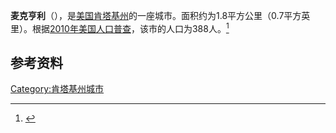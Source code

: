 {{Infobox City 
|chinese_name = 麦克亨利
|official_name = McHenry
|image_flag = 
|image_seal = 
|image_skyline = 
|image_map = KYMap-doton-McHenry.PNG
|map_caption =
|subdivision_type = [[國家|國家]]
|subdivision_name = {{USA}}
|leader_title = 
|leader_name = 
|subdivision_type1 = [[美國行政區劃|州]]
|subdivision_name1 = [[肯塔基州|肯塔基州]]
|subdivision_type2 = [[肯塔基州行政区划|县]]
|subdivision_name2 = Ohio
|found_date = 
|area_total = 1.8
|area_land = 
|area_water = 
|population_as_of = 2010
|population_total = 388
|population_density = 
|timezone = 
|utc_offset = 
|timezone_DST = 
|utc_offset_DST = 
}}

'''麦克亨利'''（{{lang-en|McHenry}}），是[[美国|美国]][[肯塔基州|肯塔基州]]的一座城市。面积约为1.8平方公里（0.7平方英里）。根据[[2010年美国人口普查|2010年美国人口普查]]，该市的人口为388人。<ref name=census>{{cite web |url = http://www.census.gov/prod/www/abs/decennial/ |title = Census of Population and Housing |publisher = U.S. Census Bureau |accessdate = November 18, 2011 |archive-url = https://web.archive.org/web/20060208103743/http://www.census.gov/prod/www/abs/decennial/ |archive-date = 2006-02-08 |dead-url = yes }}</ref>

== 参考资料 ==
{{reflist}}

[[Category:肯塔基州城市|Category:肯塔基州城市]]


{{Kentucky-stub}}